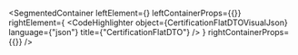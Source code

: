 
<SegmentedContainer
  leftElement={<CertificationFlatDTODesc />}
  leftContainerProps={{}}
  rightElement={
    <CodeHighlighter
      object={CertificationFlatDTOVisualJson}
      language={"json"}
      title={"CertificationFlatDTO"}
    />
  }
  rightContainerProps={{}}
/>

<div
  class={"spacer"}
/>


